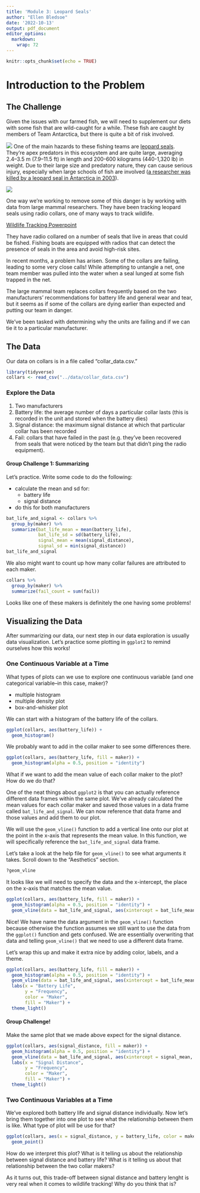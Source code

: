 ```yaml
---
title: 'Module 3: Leopard Seals'
author: "Ellen Bledsoe"
date: '2022-10-13'
output: pdf_document
editor_options: 
  markdown: 
    wrap: 72
---
```


```r
knitr::opts_chunk$set(echo = TRUE)
```

# Introduction to the Problem

## The Challenge

Given the issues with our farmed fish, we will need to supplement our
diets with some fish that are wild-caught for a while. These fish are
caught by members of Team Antarctica, but there is quite a bit of risk
involved.

![](seal2.jpeg) One of the main hazards to these fishing teams are
[leopard seals](https://en.wikipedia.org/wiki/Leopard_seal). They're
apex predators in this ecosystem and are quite large, averaging 2.4--3.5
m (7.9--11.5 ft) in length and 200-600 kilograms (440-1,320 lb) in
weight. Due to their large size and predatory nature, they can cause
serious injury, especially when large schools of fish are involved ([a
researcher was killed by a leopard seal in Antarctica in
2003](https://www.theguardian.com/uk/2003/jul/24/science.highereducation)).

![](seal3.jpeg)

One way we're working to remove some of this danger is by working with
data from large mammal researchers. They have been tracking leopard
seals using radio collars, one of many ways to track wildlife.

[Wildlife Tracking
Powerpoint](https://docs.google.com/presentation/d/1n-rPHVoB9tydIj_yEQ1TxGTHXn6VWaliRbOszRnbCoc/edit#slide=id.g16730a957e3_0_20)

They have radio collared on a number of seals that live in areas that
could be fished. Fishing boats are equipped with radios that can detect
the presence of seals in the area and avoid high-risk sites.

In recent months, a problem has arisen. Some of the collars are failing,
leading to some very close calls! While attempting to untangle a net,
one team member was pulled into the water when a seal lunged at some
fish trapped in the net.

The large mammal team replaces collars frequently based on the two
manufacturers' recommendations for battery life and general wear and
tear, but it seems as if some of the collars are dying earlier than
expected and putting our team in danger.

We've been tasked with determining why the units are failing and if we
can tie it to a particular manufacturer.

## The Data

Our data on collars is in a file called "collar_data.csv."

```r
library(tidyverse)
collars <- read_csv("../data/collar_data.csv")
```

### Explore the Data

1.  Two manufacturers
2.  Battery life: the average number of days a particular collar lasts
    (this is recorded in the unit and stored when the battery dies)
3.  Signal distance: the maximum signal distance at which that
    particular collar has been recorded
4.  Fail: collars that have failed in the past (e.g. they've been
    recovered from seals that were noticed by the team but that didn't
    ping the radio equipment).

#### Group Challenge 1: Summarizing

Let's practice. Write some code to do the following:

-   calculate the mean and sd for:
    -   battery life
    -   signal distance
-   do this for both manufacturers

```r
bat_life_and_signal <- collars %>%
  group_by(maker) %>%
  summarize(bat_life_mean = mean(battery_life),
            bat_life_sd = sd(battery_life),
            signal_mean = mean(signal_distance),
            signal_sd = min(signal_distance)) 
bat_life_and_signal
```

We also might want to count up how many collar failures are attributed
to each maker.

```r
collars %>% 
  group_by(maker) %>% 
  summarize(fail_count = sum(fail))
```

Looks like one of these makers is definitely the one having some
problems!

## Visualizing the Data

After summarizing our data, our next step in our data exploration is
usually data visualization. Let's practice some plotting in `ggplot2` to
remind ourselves how this works!

### One Continuous Variable at a Time

What types of plots can we use to explore one continuous variable (and
one categorical variable--in this case, maker)?

-   multiple histogram
-   multiple density plot
-   box-and-whisker plot

We can start with a histogram of the battery life of the collars.

```r
ggplot(collars, aes(battery_life)) +
  geom_histogram()
```

We probably want to add in the collar maker to see some differences
there.

```r
ggplot(collars, aes(battery_life, fill = maker)) +
  geom_histogram(alpha = 0.5, position = "identity")
```

What if we want to add the mean value of each collar maker to the plot?
How do we do that?

One of the neat things about `ggplot2` is that you can actually
reference different data frames within the same plot. We've already
calculated the mean values for each collar maker and saved those values
in a data frame called `bat_life_and_signal`. We can now reference that
data frame and those values and add them to our plot.

We will use the `geom_vline()` function to add a vertical line onto our
plot at the point in the x-axis that represents the mean value. In this
function, we will specifically reference the `bat_life_and_signal` data
frame.

Let's take a look at the help file for `geom_vline()` to see what
arguments it takes. Scroll down to the "Aesthetics" section.

```r
?geom_vline
```

It looks like we will need to specify the data and the x-intercept, the
place on the x-axis that matches the mean value.

```r
ggplot(collars, aes(battery_life, fill = maker)) +
  geom_histogram(alpha = 0.5, position = "identity") +
  geom_vline(data = bat_life_and_signal, aes(xintercept = bat_life_mean))
```

Nice! We have name the data argument in the `geom_vline()` function
because otherwise the function assumes we still want to use the data
from the `ggplot()` function and gets confused. We are essentially
overwriting that data and telling `geom_vline()` that we need to use a
different data frame.

Let's wrap this up and make it extra nice by adding color, labels, and a
theme.

```r
ggplot(collars, aes(battery_life, fill = maker)) +
  geom_histogram(alpha = 0.5, position = "identity") +
  geom_vline(data = bat_life_and_signal, aes(xintercept = bat_life_mean, color = maker)) + 
  labs(x = "Battery Life",
       y = "Frequency",
       color = "Maker",
       fill = "Maker") +
  theme_light()
```

#### Group Challenge!

Make the same plot that we made above expect for the signal distance.

```r
ggplot(collars, aes(signal_distance, fill = maker)) +
  geom_histogram(alpha = 0.5, position = "identity") +
  geom_vline(data = bat_life_and_signal, aes(xintercept = signal_mean, color = maker)) + 
  labs(x = "Signal Distance",
       y = "Frequency",
       color = "Maker",
       fill = "Maker") +
  theme_light()
```

### Two Continuous Variables at a Time

We've explored both battery life and signal distance individually. Now
let's bring them together into one plot to see what the relationship
between them is like. What type of plot will be use for that?

```r
ggplot(collars, aes(x = signal_distance, y = battery_life, color = maker)) +
  geom_point()
```

How do we interpret this plot? What is it telling us about the
relationship between signal distance and battery life? What is it
telling us about that relationship between the two collar makers?

As it turns out, this trade-off between signal distance and battery
lenght is very real when it comes to wildlife tracking! Why do you think
that is?
